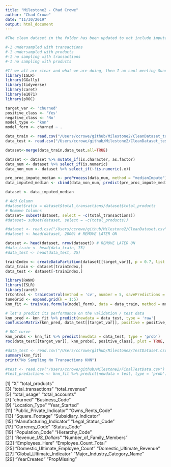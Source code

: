```yaml
---
title: "Milestone2 - Chad Crowe"
author: "Chad Crowe"
date: "11/30/2019"
output: html_document
---
```


```r
#The clean dataset in the folder has been updated to not include imputation. We should each be running at least 4 models:

#-1 undersampled with transactions
#-1 undersampled with products
#-1 no sampling with transactions
#-1 no sampling with products

#If we all are clear and what we are doing, then I am cool meeting Sunday after thanksgiving to compare results and split up the report writing. If not, we can meet this Sunday.
library(ISLR)
library(GGally)
library(tidyverse)
library(caret)
library(e1071)
library(pROC)
```

```r
target_var <- 'churned'
positive_class <- 'Yes'
negative_class <- 'No'
model_type <- "knn"
model_form <- churned ~ .
```

```r
data_train <- read.csv("/Users/ccrowe/github/Milestone2/CleanDataset_train.csv")
data_test <- read.csv("/Users/ccrowe/github/Milestone2/CleanDataset_test.csv")

dataset<-merge(data_train,data_test,all=TRUE)
```

```r

dataset <- dataset %>% mutate_if(is.character, as.factor)
data_num <- dataset %>% select_if(is.numeric)
data_non_num <- dataset %>% select_if(~!is.numeric(.x))

pre_proc_impute_median <- preProcess(data_num, method = "medianImpute") # this will take longer
data_imputed_median <- cbind(data_non_num, predict(pre_proc_impute_median, data_num))

dataset <- data_imputed_median

# Add Column
#dataset$ratio = dataset$total_transactions/dataset$total_products
# Remove Columns
dataset= subset(dataset, select = -c(total_transactions))
#dataset= subset(dataset, select = -c(total_products))
```


```r
#dataset <- read.csv("/Users/ccrowe/github/Milestone2/CleanDataset.csv")
#dataset <- head(dataset, 2000) # REMOVE LATER ON

dataset <- head(dataset, nrow(dataset)) # REMOVE LATER ON
#data_train <- head(data_train, 75)
#data_test <- head(data_test, 25)

trainIndex <- createDataPartition(dataset[[target_var]], p = 0.7, list = FALSE)
data_train <- dataset[trainIndex,]
data_test <- dataset[-trainIndex,]

```



```r
library(RANN)
library(ISLR)
library(caret)
trControl <- trainControl(method = 'cv', number = 5, savePredictions = TRUE, classProbs = TRUE, summaryFunction = twoClassSummary)#, sampling = 'down')
tuneGrid <- expand.grid(k = 1:5)
knn_fit <- train(as.formula(model_form), data = data_train, method = model_type, tuneGrid = tuneGrid,trControl = trControl, preProc = c("center", "scale"), metric = 'ROC')

# let's predict its performance on the validation / test data
knn_pred <- knn_fit %>% predict(newdata = data_test, type = 'raw')
confusionMatrix(knn_pred, data_test[[target_var]], positive = positive_class)

# ROC curve
knn_probs <- knn_fit %>% predict(newdata = data_test, type = 'prob')
roc(data_test[[target_var]], knn_probs[, positive_class], plot = TRUE, print.auc = TRUE, legacy.axes = TRUE, levels = c(negative_class, positive_class))

#data_test <- read.csv("/Users/ccrowe/github/Milestone2/TestDataset.csv")
summary(knn_fit)
print("No Sampling No Transactions KNN")
```

```r
#test <- read.csv("/Users/ccrowe/github/Milestone2/FinalTestData.csv")
#test_predictions <- knn_fit %>% predict(newdata = test, type = 'prob')

```

 [1] "X"                                "total_products"                  
 [3] "total_transactions"               "total_revenue"                   
 [5] "total_usage"                      "total_accounts"                  
 [7] "churned"                          "Business_Code"                   
 [9] "Location_Type"                    "Year_Started"                    
[11] "Public_Private_Indicator"         "Owns_Rents_Code"                 
[13] "Square_Footage"                   "Subsidiary_Indicator"            
[15] "Manufacturing_Indicator"          "Legal_Status_Code"               
[17] "Currency_Code"                    "Status_Code"                     
[19] "Population_Code"                  "Hierarchy_Code"                  
[21] "Revenue__US_Dollars_"             "Number_of_Family_Members"        
[23] "Employees_Here"                   "Employee_Count_Total"            
[25] "Domestic_Ultimate_Employee_Count" "Domestic_Ultimate_Revenue"       
[27] "Global_Ultimate_Indicator"        "Major_Industry_Category_Name"    
[29] "YearCreated"                      "PropMissing"  
